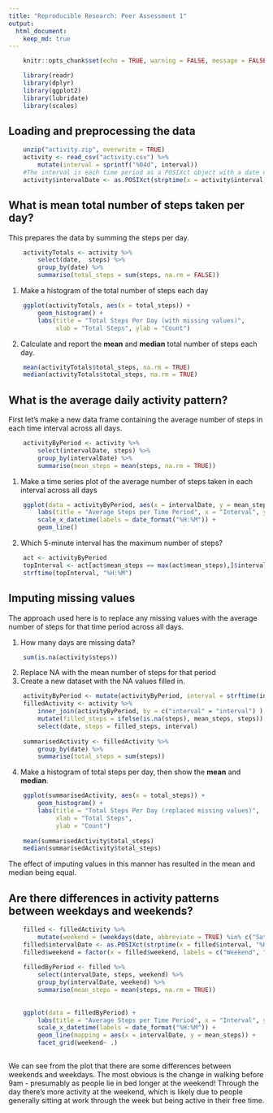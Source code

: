 ```yaml
---
title: "Reproducible Research: Peer Assessment 1"
output: 
  html_document:
    keep_md: true
---
```

```r
    knitr::opts_chunk$set(echo = TRUE, warning = FALSE, message = FALSE)
```
```r
    library(readr)
    library(dplyr)
    library(ggplot2)
    library(lubridate)
    library(scales)
```

## Loading and preprocessing the data
```r
    unzip("activity.zip", overwrite = TRUE)
    activity <- read_csv("activity.csv") %>% 
        mutate(interval = sprintf("%04d", interval))
    #The interval is each time period as a POSIXct object with a date of the current day
    activity$intervalDate <- as.POSIXct(strptime(x = activity$interval, "%H%M"))
```


## What is mean total number of steps taken per day?

This prepares the data by summing the steps per day.
```r
    
    activityTotals <- activity %>% 
        select(date,  steps) %>% 
        group_by(date) %>% 
        summarise(total_steps = sum(steps, na.rm = FALSE))
```

1. Make a histogram of the total number of steps each day
```r
    ggplot(activityTotals, aes(x = total_steps)) +
        geom_histogram() +
        labs(title = "Total Steps Per Day (with missing values)", 
             xlab = "Total Steps", ylab = "Count")

```

2. Calculate and report the **mean** and **median** total number of steps each day.
```r
    mean(activityTotals$total_steps, na.rm = TRUE)
    median(activityTotals$total_steps, na.rm = TRUE)
```

## What is the average daily activity pattern?
First let's make a new data frame containing the average number of steps in each time interval across all days.
```r
    
    activityByPeriod <- activity %>% 
        select(intervalDate, steps) %>% 
        group_by(intervalDate) %>% 
        summarise(mean_steps = mean(steps, na.rm = TRUE))
```

1. Make a time series plot of the average number of steps taken in each interval across all days
```r
    ggplot(data = activityByPeriod, aes(x = intervalDate, y = mean_steps)) + 
        labs(title = "Average Steps per Time Period", x = "Interval", y = "Average Steps") + 
        scale_x_datetime(labels = date_format("%H:%M")) + 
        geom_line()
```

2. Which 5-minute interval has the maximum number of steps?
```r
    act <- activityByPeriod
    topInterval <- act[act$mean_steps == max(act$mean_steps),]$intervalDate
    strftime(topInterval, "%H:%M")
```


## Imputing missing values
The approach used here is to replace any missing values with the average number of steps for that time period across all days.

1. How many days are missing data?
```r
    sum(is.na(activity$steps))
```

2. Replace NA with the mean number of steps for that period
3. Create a new dataset with the NA values filled in.
```r
    activityByPeriod <- mutate(activityByPeriod, interval = strftime(intervalDate, "%H%M"))
    filledActivity <- activity %>% 
        inner_join(activityByPeriod, by = c("interval" = "interval") ) %>% 
        mutate(filled_steps = ifelse(is.na(steps), mean_steps, steps)) %>% 
        select(date, steps = filled_steps, interval)
    
    summarisedActivity <- filledActivity %>% 
        group_by(date) %>% 
        summarise(total_steps = sum(steps))
```

4. Make a histogram of total steps per day, then show the **mean** and **median**.
```r
    ggplot(summarisedActivity, aes(x = total_steps)) +
        geom_histogram() +
        labs(title = "Total Steps Per Day (replaced missing values)", 
             xlab = "Total Steps", 
             ylab = "Count")
    
    mean(summarisedActivity$total_steps)
    median(summarisedActivity$total_steps)
```

The effect of imputing values in this manner has resulted in the mean and median being equal.

## Are there differences in activity patterns between weekdays and weekends?
```r
    
    filled <- filledActivity %>% 
        mutate(weekend = (weekdays(date, abbreviate = TRUE) %in% c("Sat", "Sun")))
    filled$intervalDate <- as.POSIXct(strptime(x = filled$interval, "%H%M"))      
    filled$weekend = factor(x = filled$weekend, labels = c("Weekend", "Weekday"), levels = c(TRUE, FALSE))
    
    filledByPeriod <- filled %>% 
        select(intervalDate, steps, weekend) %>% 
        group_by(intervalDate, weekend) %>% 
        summarise(mean_steps = mean(steps, na.rm = TRUE))            
        
    
    ggplot(data = filledByPeriod) + 
        labs(title = "Average Steps per Time Period", x = "Interval", y = "Average Steps") + 
        scale_x_datetime(labels = date_format("%H:%M")) + 
        geom_line(mapping = aes(x = intervalDate, y = mean_steps)) + 
        facet_grid(weekend~ .)
        
```

We can see from the plot that there are some differences between weekends and weekdays. The most obvious is the change in walking before 9am - presumably as people lie in bed longer at the weekend! Through the day there's more activity at the weekend, which is likely due to people generally sitting at work through the week but being active in their free time.
